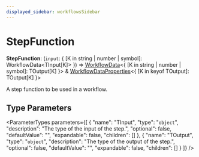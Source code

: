 ```yaml
---
displayed_sidebar: workflowsSidebar
---
```



# StepFunction

 **StepFunction**: (`input`: &#123; [K in string \| number \| symbol]: WorkflowData&#60;TInput[K]&#62; &#125;) => [WorkflowData](WorkflowData.mdx)&#60;&#123; [K in string \| number \| symbol]: TOutput[K] &#125;&#62; & [WorkflowDataProperties](WorkflowDataProperties.mdx)&#60;&#123; [K in keyof TOutput]: TOutput[K] &#125;&#62;

A step function to be used in a workflow.

## Type Parameters

<ParameterTypes parameters={[
  {
    "name": "TInput",
    "type": "`object`",
    "description": "The type of the input of the step.",
    "optional": false,
    "defaultValue": "",
    "expandable": false,
    "children": []
  },
  {
    "name": "TOutput",
    "type": "`object`",
    "description": "The type of the output of the step.",
    "optional": false,
    "defaultValue": "",
    "expandable": false,
    "children": []
  }
]} />
